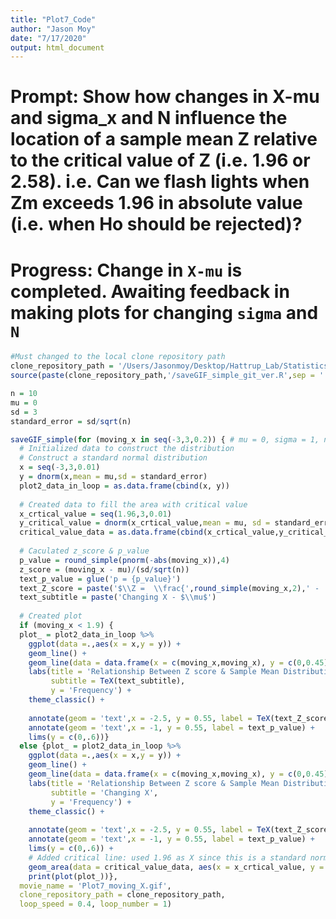 ```yaml
---
title: "Plot7_Code"
author: "Jason Moy"
date: "7/17/2020"
output: html_document
---
```


# Prompt: Show how changes in X-mu and sigma_x and N influence the location of a sample mean Z relative to the critical value of Z (i.e. 1.96 or 2.58). i.e. Can we flash lights when Zm exceeds 1.96 in absolute value (i.e. when Ho should be rejected)?

# Progress: Change in `X-mu` is completed. Awaiting feedback in making plots for changing `sigma` and `N`

```r
#Must changed to the local clone repository path
clone_repository_path = '/Users/Jasonmoy/Desktop/Hattrup_Lab/Statistics_Animation_Plot' #edit here
source(paste(clone_repository_path,'/saveGIF_simple_git_ver.R',sep = '')) # run the saveGIF_simple function 
```

```r
n = 10
mu = 0 
sd = 3
standard_error = sd/sqrt(n)

saveGIF_simple(for (moving_x in seq(-3,3,0.2)) { # mu = 0, sigma = 1, n = 100
  # Initialized data to construct the distribution 
  # Construct a standard normal distribution 
  x = seq(-3,3,0.01)
  y = dnorm(x,mean = mu,sd = standard_error)
  plot2_data_in_loop = as.data.frame(cbind(x, y))
  
  # Created data to fill the area with critical value 
  x_crtical_value = seq(1.96,3,0.01)
  y_critical_value = dnorm(x_crtical_value,mean = mu, sd = standard_error)
  critical_value_data = as.data.frame(cbind(x_crtical_value,y_critical_value))
  
  # Caculated z_score & p_value 
  p_value = round_simple(pnorm(-abs(moving_x)),4)
  z_score = (moving_x - mu)/(sd/sqrt(n))
  text_p_value = glue('p = {p_value}')
  text_Z_score = paste('$\\Z =  \\frac{',round_simple(moving_x,2),' -  0}{',sd,'/\\sqrt{',n,'}}$ = ', round_simple(z_score,2))
  text_subtitle = paste('Changing X - $\\mu$')
  
  # Created plot 
  if (moving_x < 1.9) {
  plot_ = plot2_data_in_loop %>% 
    ggplot(data =.,aes(x = x,y = y)) + 
    geom_line() + 
    geom_line(data = data.frame(x = c(moving_x,moving_x), y = c(0,0.45)),color = 'blue') +
    labs(title = 'Relationship Between Z score & Sample Mean Distribution',
         subtitle = TeX(text_subtitle),
         y = 'Frequency') + 
    theme_classic() + 
    
    annotate(geom = 'text',x = -2.5, y = 0.55, label = TeX(text_Z_score)) + 
    annotate(geom = 'text',x = -1, y = 0.55, label = text_p_value) + 
    lims(y = c(0,.6))} 
  else {plot_ = plot2_data_in_loop %>% 
    ggplot(data =.,aes(x = x,y = y)) + 
    geom_line() + 
    geom_line(data = data.frame(x = c(moving_x,moving_x), y = c(0,0.45)),color = 'blue') +
    labs(title = 'Relationship Between Z score & Sample Mean Distribution',
         subtitle = 'Changing X',
         y = 'Frequency') + 
    theme_classic() + 
    
    annotate(geom = 'text',x = -2.5, y = 0.55, label = TeX(text_Z_score)) + 
    annotate(geom = 'text',x = -1, y = 0.55, label = text_p_value) + 
    lims(y = c(0,.6)) +
    # Added critical line: used 1.96 as X since this is a standard normal distribution
    geom_area(data = critical_value_data, aes(x = x_crtical_value, y = y_critical_value),fill = 'red')}
    print(plot(plot_))},
  movie_name = 'Plot7_moving_X.gif', 
  clone_repository_path = clone_repository_path,
  loop_speed = 0.4, loop_number = 1)
```

